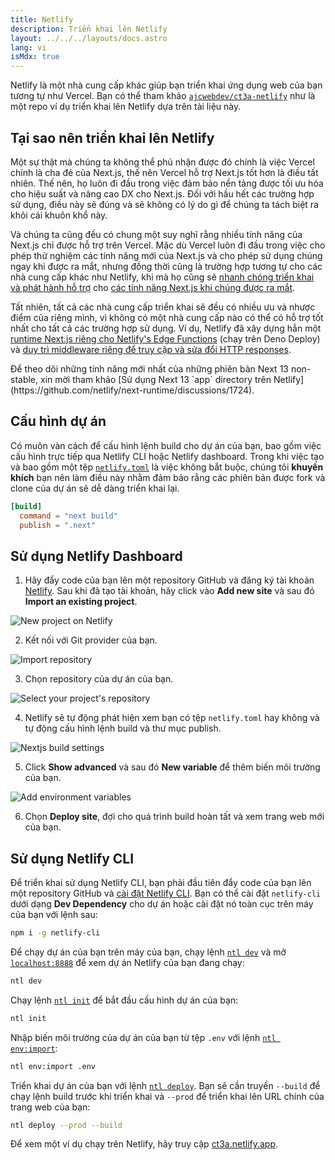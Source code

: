 ```yaml
---
title: Netlify
description: Triển khai lên Netlify
layout: ../../../layouts/docs.astro
lang: vi
isMdx: true
---
```



Netlify là một nhà cung cấp khác giúp bạn triển khai ứng dụng web của bạn tương tự như Vercel. Bạn có thể tham khảo [`ajcwebdev/ct3a-netlify`](https://github.com/ajcwebdev/ct3a-netlify) như là một repo ví dụ triển khai lên Netlify dựa trên tài liệu này.

## Tại sao nên triển khai lên Netlify

Một sự thật mà chúng ta không thể phủ nhận được đó chính là việc Vercel chính là cha đẻ của Next.js, thế nên Vercel hỗ trợ Next.js tốt hơn là điều tất nhiên. Thế nên, họ luôn đi đầu trong việc đảm bảo nền tảng được tối ưu hóa cho hiệu suất và nâng cao DX cho Next.js. Đối với hầu hết các trường hợp sử dụng, điều này sẽ đúng và sẽ không có lý do gì để chúng ta tách biệt ra khỏi cái khuôn khổ này.

Và chúng ta cũng đều có chung một suy nghĩ rằng nhiều tính năng của Next.js chỉ được hỗ trợ trên Vercel. Mặc dù Vercel luôn đi đầu trong việc cho phép thử nghiệm các tính năng mới của Next.js và cho phép sử dụng chúng ngay khi được ra mắt, nhưng đồng thời cũng là trường hợp tương tự cho các nhà cung cấp khác như Netlify, khi mà họ cũng sẽ [nhanh chóng triển khai và phát hành hỗ trợ](https://www.netlify.com/blog/deploy-nextjs-13/) cho [các tính năng Next.js khi chúng được ra mắt](https://docs.netlify.com/integrations/frameworks/next-js/overview/).

Tất nhiên, tất cả các nhà cung cấp triển khai sẽ đều có nhiều ưu và nhược điểm của riêng mình, vì không có một nhà cung cấp nào có thể có hỗ trợ tốt nhất cho tất cả các trường hợp sử dụng. Ví dụ, Netlify đã xây dựng hẳn một [runtime Next.js riêng cho Netlify's Edge Functions](https://github.com/netlify/next-runtime) (chạy trên Deno Deploy) và [duy trì middleware riêng để truy cập và sửa đổi HTTP responses](https://github.com/netlify/next-runtime#nextjs-middleware-on-netlify).

<Callout type="info">
  Để theo dõi những tính năng mới nhất của những phiên bản Next 13 non-stable,
  xin mời tham khảo [Sử dụng Next 13 `app` directory trên
  Netlify](https://github.com/netlify/next-runtime/discussions/1724).
</Callout>

## Cấu hình dự án

Có muôn vàn cách để cấu hình lệnh build cho dự án của bạn, bao gồm việc cấu hình trực tiếp qua Netlify CLI hoặc Netlify dashboard. Trong khi việc tạo và bao gồm một tệp [`netlify.toml`](https://docs.netlify.com/configure-builds/file-based-configuration/) là việc không bắt buộc, chúng tôi **khuyến khích** bạn nên làm điều này nhằm đảm bảo rằng các phiên bản được fork và clone của dự án sẽ dễ dàng triển khai lại.

```toml
[build]
  command = "next build"
  publish = ".next"
```

## Sử dụng Netlify Dashboard

1. Hãy đẩy code của bạn lên một repository GitHub và đăng ký tài khoản [Netlify](https://app.netlify.com/signup). Sau khi đã tạo tài khoản, hãy click vào **Add new site** và sau đó **Import an existing project**.

![New project on Netlify](/images/netlify-01-new-project.webp)

2. Kết nối với Git provider của bạn.

![Import repository](/images/netlify-02-connect-to-git-provider.webp)

3. Chọn repository của dự án của bạn.

![Select your project's repository](/images/netlify-03-pick-a-repository-from-github.webp)

4. Netlify sẽ tự động phát hiện xem bạn có tệp `netlify.toml` hay không và tự động cấu hình lệnh build và thư mục publish.

![Nextjs build settings](/images/netlify-04-configure-build-settings.webp)

5. Click **Show advanced** và sau đó **New variable** để thêm biến môi trường của bạn.

![Add environment variables](/images/netlify-05-env-vars.webp)

6. Chọn **Deploy site**, đợi cho quá trình build hoàn tất và xem trang web mới của bạn.

## Sử dụng Netlify CLI

Để triển khai sử dụng Netlify CLI, bạn phải đầu tiên đẩy code của bạn lên một repository GitHub và [cài đặt Netlify CLI](https://docs.netlify.com/cli/get-started/). Bạn có thể cài đặt `netlify-cli` dưới dạng **Dev Dependency** cho dự án hoặc cài đặt nó toàn cục trên máy của bạn với lệnh sau:

```bash
npm i -g netlify-cli
```

Để chạy dự án của bạn trên máy của bạn, chạy lệnh [`ntl dev`](https://docs.netlify.com/cli/get-started/#run-a-local-development-environment) và mở [`localhost:8888`](http://localhost:8888/) để xem dự án Netlify của bạn đang chạy:

```bash
ntl dev
```

Chạy lệnh [`ntl init`](https://docs.netlify.com/cli/get-started/#continuous-deployment) để bắt đầu cấu hình dự án của bạn:

```bash
ntl init
```

Nhập biến môi trường của dự án của bạn từ tệp `.env` với lệnh [`ntl env:import`](https://cli.netlify.com/commands/env#envimport):

```bash
ntl env:import .env
```

Triển khai dự án của bạn với lệnh [`ntl deploy`](https://docs.netlify.com/cli/get-started/#manual-deploys). Bạn sẽ cần truyền `--build` để chạy lệnh build trước khi triển khai và `--prod` để triển khai lên URL chính của trang web của bạn:

```bash
ntl deploy --prod --build
```

Để xem một ví dụ chạy trên Netlify, hãy truy cập [ct3a.netlify.app](https://ct3a.netlify.app/).
